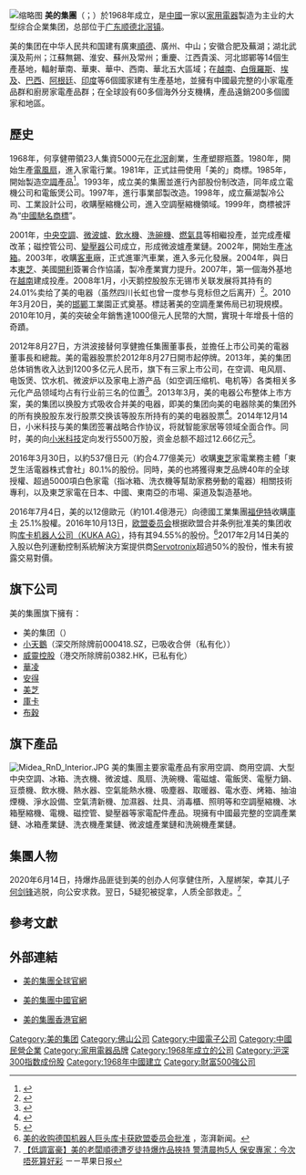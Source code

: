 {{Redirect|美的|以美的集团命名的地铁车站|美的站}}
{{Infobox Company
| name                = 美的集團
| name_en             = Midea Group
| logo                = File:Midea.svg
| logo_size           = 200
| logo_caption        =
| image               = Midea Group headquarters.jpg
| image_size          = 200
| image_caption       = 總部
| type                = 民營企業、上市公司
| native_name         =
| native_name_lang    =
| other_name          =
| traded_as           = {{szse|000333}}
| com_code            =
| ROC_UBN             =
| fate                =
| predecessor         =
| successor           =
| foundation          = {{CHN}}[[廣東省|廣東省]]（{{Start date|1968}}）
| defunct             =
| location            = {{CHN}}[[廣東省|廣東省]][[佛山市|佛山市]][[順德區|順德區]][[北滘|北滘]]美的大道6號美的工業城總部大樓
| locations           =
| area_served         = 全球
| founder             = [[何享健|何享健]]
| key_people          = [[方洪波|方洪波]]
| industry            = 電器
| products            = 家用電器
| services            =
| revenue             = {{increase}}1423億人民幣（2014年）
| operating_income    =
| net_income          =
| aum                 =
| assets              =
| equity              =
| owner               =
| num_employees       = 108000名員工（2014年）
| parent              =
| divisions           =
| subsid              =[[美的集團股份有限公司|美的集團股份有限公司]]35.06%<br />[[庫卡|庫卡]]94.55％<br />[[東芝生活電器株式會社|東芝生活電器株式會社]]80.1%<br />[[小天鵝_(公司)|小天鵝 (公司)]]37.78%<br />[[威靈控股|威靈控股]]100%<br />以色列[[Servotronix|Servotronix]]51%<br />[[美的電器（香港）|美的電器（香港）有限公司]]100%<br />[[萬東醫療|萬東醫療]]29.09%
| homepage            = {{URL|http://www.midea.com/global/}}
| zip_code            =
| telephone_no        =
| slogan              = 原來生活可以更美的
| capital             =
| market_value        = 1384億人民幣
| P/E_ratio           =
| earnings_per_share  =
| net_asset_value     =
| accounting_period   =
| major_shareholder   =
| footnotes           =
}}
[[File:Midea_MDV-X.jpg|缩略图]]
'''美的集團'''（{{lang-en|'''Midea Group'''}}；{{szse|000333}}）於1968年成立，是[[中國|中國]]一家以[[家用電器|家用電器]]製造为主业的大型综合企業集团，总部位于[[广东|广东]][[顺德|顺德]][[北滘镇|北滘镇]]。

美的集团在中华人民共和国建有廣東[[順德|順德]]、廣州、中山；安徽合肥及蕪湖；湖北武漢及荊州；江蘇無錫、淮安、蘇州及常州；重慶、江西貴溪、河北邯鄲等14個生產基地，輻射華南、華東、華中、西南、華北五大區域；在[[越南|越南]]、[[白俄羅斯|白俄羅斯]]、[[埃及|埃及]]、[[巴西|巴西]]、[[阿根廷|阿根廷]]、[[印度|印度]]等6個國家建有生產基地，並擁有中國最完整的小家電產品群和廚房家電產品群；在全球設有60多個海外分支機構，產品遠銷200多個國家和地區。

== 歷史 ==
1968年，何享健帶領23人集資5000元在[[北滘|北滘]]創業，生產塑膠瓶蓋。1980年，開始生產[[電風扇|電風扇]]，進入家電行業。1981年，正式註冊使用「美的」商標。1985年，開始製造[[空調|空調]]產品<ref>{{Cite book|title=中国民营企业文化建设发展报告 2014|last=李亚主编|first=|publisher=北京：中国经济出版社|year=2015.03|isbn=978-7-5136-3725-1|location=|pages=120}}</ref>。1993年，成立美的集團並進行內部股份制改造，同年成立電機公司和電飯煲公司。1997年，進行事業部製改造。1998年，成立蕪湖製冷公司、工業設計公司，收購壓縮機公司，進入空調壓縮機領域。1999年，商標被評為“[[中國馳名商標|中國馳名商標]]”。

2001年，[[中央空調|中央空調]]、[[微波爐|微波爐]]、[[飲水機|飲水機]]、[[洗碗機|洗碗機]]、[[燃氣具|燃氣具]]等相繼投產，並完成產權改革；磁控管公司、[[變壓器|變壓器]]公司成立，形成微波爐產業鏈。2002年，開始生產[[冰箱|冰箱]]。2003年，收購[[客車|客車]]廠，正式進軍汽車業，進入多元化發展。2004年，與日本[[東芝|東芝]]、美國[[開利|開利]]簽署合作協議，製冷產業實力提升。2007年，第一個海外基地在[[越南|越南]]建成投產。2008年1月，小天鹅控股股东无锡市关联发展将其持有的24.01%卖给了美的电器（虽然四川长虹也曾一度参与竞标但之后离开）<ref>{{Cite book|title=资本运作之道 兼并收购操作实务|last=[[罗清亮|罗清亮]]，戴剑著|first=|publisher=上海：[[上海财经大学出版|上海财经大学出版]]社|year=2016.01|isbn=978-7-5642-2312-0|location=|pages=104}}</ref>。2010年3月20日，美的[[邯鄲|邯鄲]]工業園正式奠基。標誌著美的空調產業佈局已初現規模。2010年10月，美的突破全年銷售達1000億元人民幣的大關，實現十年增長十倍的奇蹟。

2012年8月27日，方洪波接替何享健擔任集團董事長，並擔任上市公司美的電器董事長和總裁。美的電器股票於2012年8月27日開市起停牌。2013年，美的集团总体销售收入达到1200多亿元人民币，旗下有三家上市公司，在空调、电风扇、电饭煲、饮水机、微波炉以及家电上游产品（如空调压缩机、电机等）各类相关多元化产品领域均占有行业前三名的位置<ref>{{Cite book|title=人人都是经营者 阿米巴中国落地指南|last=刁东平|first=|publisher=厦门：鹭江出版社|year=2016.04|isbn=978-7-5459-1120-6|location=|pages=37}}</ref>。2013年3月，美的电器公布整体上市方案，美的集团以换股方式吸收合并美的电器，即美的集团向美的电器除美的集团外的所有换股股东发行股票交换该等股东所持有的美的电器股票<ref>{{Cite book|title=企业并购与重组会计案例|last=[[张奇峰|张奇峰]]主编|first=|publisher=大连：[[东北财经大学出版社|东北财经大学出版社]]|year=2015.03|isbn=978-7-5654-1889-1|location=|pages=73}}</ref>。2014年12月14日，小米科技与美的集团签署战略合作协议，将就智能家居等领域全面合作。同时，美的向[[小米科技|小米科技]]定向发行5500万股，资金总额不超过12.66亿元<ref>{{Cite book|title=小米，不是苹果 用互联网思维创造销售神话|last=[[陈鹏全|陈鹏全]]编著|first=|publisher=广州：[[广东经济出版社|广东经济出版社]]|year=2015.03|isbn=978-7-5454-3886-4|location=|pages=168}}</ref>。

2016年3月30日，以約537億日元（約合4.77億美元）收購[[東芝|東芝]]家電業務主體「東芝生活電器株式會社」80.1%的股份。同時，美的也將獲得東芝品牌40年的全球授權、超過5000項白色家電（指冰箱、洗衣機等幫助家務勞動的電器）相關技術專利，以及東芝家電在日本、中國、東南亞的市場、渠道及製造基地。

2016年7月4日，美的以12億歐元（約101.4億港元）向德國工業集團[[福伊特|福伊特]]收購[[庫卡|庫卡]] 25.1%股權。2016年10月13日，[[欧盟委员会|欧盟委员会]]根据欧盟合并条例批准美的集团收购[[库卡|库卡机器人公司（KUKA AG）]]，持有其94.55%的股份。<ref>[http://www.thepaper.cn/newsDetail_forward_1542948 美的收购德国机器人巨头库卡获欧盟委员会批准] {{Wayback|url=http://www.thepaper.cn/newsDetail_forward_1542948 |date=20161019204653 }}，澎湃新闻。</ref>2017年2月14日美的入股以色列運動控制系統解決方案提供商[[Servotronix|Servotronix]]超過50%的股份，惟未有披露交易對價。

== 旗下公司 ==
美的集團旗下擁有：
*美的集团（{{szse|000333}}）
*[[小天鹅_(公司)|小天鵝]]（深交所除牌前000418.SZ，已吸收合併（私有化））
*[[威靈控股|威靈控股]]（港交所除牌前0382.HK，已私有化）
*[[華凌|華凌]]
*[[安得|安得]]
*[[美芝|美芝]]
*[[庫卡|庫卡]]
*[[布穀|布穀]]

== 旗下產品 ==
[[File:Midea_RnD_Interior.JPG|thumb]]
美的集團主要家電產品有家用空調、商用空調、大型中央空調、冰箱、洗衣機、微波爐、風扇、洗碗機、電磁爐、電飯煲、電壓力鍋、豆漿機、飲水機、熱水器、空氣能熱水機、吸塵器、取暖器、電水壺、烤箱、抽油煙機、淨水設備、空氣清新機、加濕器、灶具、消毒櫃、照明等和空調壓縮機、冰箱壓縮機、電機、磁控管、變壓器等家電配件產品。現擁有中國最完整的空調產業鏈、冰箱產業鏈、洗衣機產業鏈、微波爐產業鏈和洗碗機產業鏈。

== 集團人物 ==
2020年6月14日，持爆炸品匪徒到美的创办人何享健住所，入屋綁架，幸其儿子[[何剑锋|何剑锋]]逃脱，向公安求救。翌日，5疑犯被捉拿，人质全部救走。<ref>[https://hk.appledaily.com/china/20200615/NPSMUPAQKJVHFCT5FVGK7BTALU/ 【低調富豪】美的老闆順德遭歹徒持爆炸品挾持 警清晨拘5人 保安專家：今次唔死算好彩] {{Wayback|url=https://hk.appledaily.com/china/20200615/NPSMUPAQKJVHFCT5FVGK7BTALU/ |date=20200616015502 }}ㄧㄧ苹果日报</ref>

== 參考文獻 ==
{{Reflist}}

== 外部連結 ==
*{{en}}[http://www.midea.com/global/ 美的集團全球官網]{{Wayback|url=http://www.midea.com/global/ |date=20150309052455 }}
*{{zh-cn}}[http://www.midea.com/cn/ 美的集團中國官網]{{Wayback|url=http://www.midea.com/cn/ |date=20150828055407 }}
*{{zh-hk}}[http://www.mideahk.com/ 美的集團香港官網]{{Wayback|url=http://www.mideahk.com/ |date=20150811064721 }}

{{SZSECI}}
{{中國電子科技}}
{{CSI-300}}
{{Hang Seng China 50 Index}}

[[Category:美的集团|Category:美的集团]]
[[Category:佛山公司|Category:佛山公司]]
[[Category:中國電子公司|Category:中國電子公司]]
[[Category:中國民營企業|Category:中國民營企業]]
[[Category:家用電器品牌|Category:家用電器品牌]]
[[Category:1968年成立的公司|Category:1968年成立的公司]]
[[Category:沪深300指数成份股|Category:沪深300指数成份股]]
[[Category:1968年中國建立|Category:1968年中國建立]]
[[Category:財富500強公司|Category:財富500強公司]]
